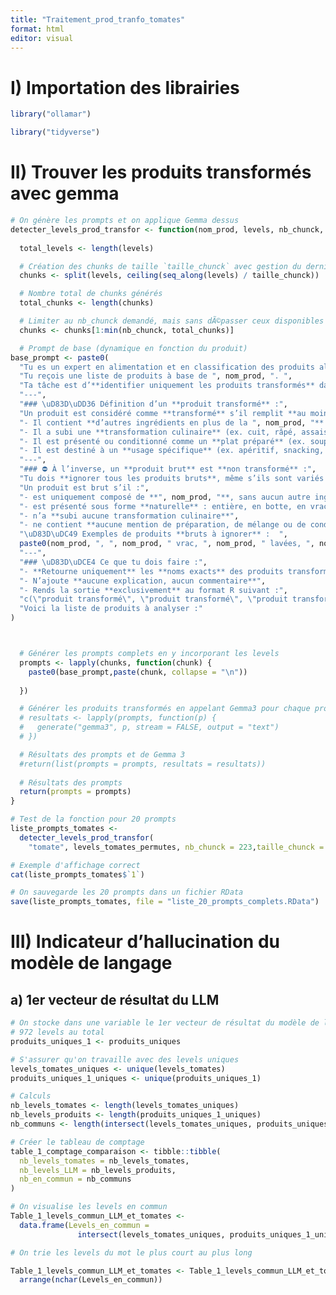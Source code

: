 ```yaml
---
title: "Traitement_prod_tranfo_tomates"
format: html
editor: visual
---
```


# I) Importation des librairies

```r
library("ollamar")

library("tidyverse")
```

# II) Trouver les produits transformés avec gemma

```r
# On génère les prompts et on applique Gemma dessus
detecter_levels_prod_transfor <- function(nom_prod, levels, nb_chunck, taille_chunck) {
  
  total_levels <- length(levels)

  # Création des chunks de taille `taille_chunck` avec gestion du dernier chunk partiel
  chunks <- split(levels, ceiling(seq_along(levels) / taille_chunck))

  # Nombre total de chunks générés
  total_chunks <- length(chunks)

  # Limiter au nb_chunck demandé, mais sans dÃ©passer ceux disponibles
  chunks <- chunks[1:min(nb_chunck, total_chunks)]

  # Prompt de base (dynamique en fonction du produit)
base_prompt <- paste0(
  "Tu es un expert en alimentation et en classification des produits alimentaires.",
  "Tu reçois une liste de produits à base de ", nom_prod, ". ", 
  "Ta tâche est d’**identifier uniquement les produits transformés** dans cette liste.",
  "---",
  "### \uD83D\uDD36 Définition d’un **produit transformé** :",
  "Un produit est considéré comme **transformé** s’il remplit **au moins un** des critères suivants :",
  "- Il contient **d’autres ingrédients en plus de la ", nom_prod, "** (par exemple : chou, vinaigrette, gingembre, panais, quinoa, etc.)",
  "- Il a subi une **transformation culinaire** (ex. cuit, râpé, assaisonné, mixé, fermenté, stérilisé…)",
  "- Il est présenté ou conditionné comme un **plat préparé** (ex. soupe, purée, tartinade, chips, coleslaw, conserve, plat cuisiné, bocal, barquette, bouteille…)",
  "- Il est destiné à un **usage spécifique** (ex. apéritif, snacking, bébé, mix de crudités, etc.)",
  "---",
  "### ⛔ À l’inverse, un **produit brut** est **non transformé** :",
  "Tu dois **ignorer tous les produits bruts**, même s’ils sont variés ou bio.",  
  "Un produit est brut s’il :",
  "- est uniquement composé de **", nom_prod, "**, sans aucun autre ingrédient",
  "- est présenté sous forme **naturelle** : entière, en botte, en vrac, en sac, lavée ou non, bio ou non, orange, jaune, violette, de différentes variétés",
  "- n’a **subi aucune transformation culinaire**",
  "- ne contient **aucune mention de préparation, de mélange ou de conditionnement culinaire**",
  "\uD83D\uDC49 Exemples de produits **bruts à ignorer** :  ",
  paste0(nom_prod, ", ", nom_prod, " vrac, ", nom_prod, " lavées, ", nom_prod, " bio, ", nom_prod, " en botte, ", nom_prod, " jaune, ", nom_prod, " non lavées, etc."),
  "---",
  "### \uD83D\uDCE4 Ce que tu dois faire :",
  "- **Retourne uniquement** les **noms exacts** des produits transformés de la liste, **copiés tels quels**",
  "- N’ajoute **aucune explication, aucun commentaire**",
  "- Rends la sortie **exclusivement** au format R suivant :",
  "c(\"produit transformé\", \"produit transformé\", \"produit transformé\")",
  "Voici la liste de produits à analyser :"
)



  # Générer les prompts complets en y incorporant les levels
  prompts <- lapply(chunks, function(chunk) {
    paste0(base_prompt,paste(chunk, collapse = "\n"))
    
  })

  # Générer les produits transformés en appelant Gemma3 pour chaque prompt
  # resultats <- lapply(prompts, function(p) {
  #   generate("gemma3", p, stream = FALSE, output = "text")
  # })

  # Résultats des prompts et de Gemma 3
  #return(list(prompts = prompts, resultats = resultats))
  
  # Résultats des prompts
  return(prompts = prompts)
}
```

```r
# Test de la fonction pour 20 prompts 
liste_prompts_tomates <- 
  detecter_levels_prod_transfor(
    "tomate", levels_tomates_permutes, nb_chunck = 223,taille_chunck = 20)

# Exemple d'affichage correct 
cat(liste_prompts_tomates$`1`)

# On sauvegarde les 20 prompts dans un fichier RData
save(liste_prompts_tomates, file = "liste_20_prompts_complets.RData")
```

# III) Indicateur d'hallucination du modèle de langage

## a) 1er vecteur de résultat du LLM

```r

# On stocke dans une variable le 1er vecteur de résultat du modèle de langage
# 972 levels au total
produits_uniques_1 <- produits_uniques

# S'assurer qu'on travaille avec des levels uniques
levels_tomates_uniques <- unique(levels_tomates)
produits_uniques_1_uniques <- unique(produits_uniques_1)

# Calculs
nb_levels_tomates <- length(levels_tomates_uniques)
nb_levels_produits <- length(produits_uniques_1_uniques)
nb_communs <- length(intersect(levels_tomates_uniques, produits_uniques_1_uniques))

# Créer le tableau de comptage
table_1_comptage_comparaison <- tibble::tibble(
  nb_levels_tomates = nb_levels_tomates,
  nb_levels_LLM = nb_levels_produits,
  nb_en_commun = nb_communs
)

```

```r
# On visualise les levels en commun
Table_1_levels_commun_LLM_et_tomates <- 
  data.frame(Levels_en_commun = 
               intersect(levels_tomates_uniques, produits_uniques_1_uniques))

# On trie les levels du mot le plus court au plus long

Table_1_levels_commun_LLM_et_tomates <- Table_1_levels_commun_LLM_et_tomates %>%
  arrange(nchar(Levels_en_commun))

```
